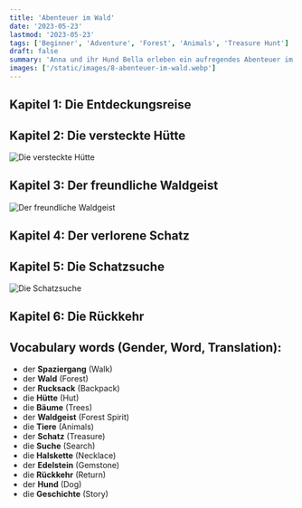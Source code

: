 ```yaml
---
title: 'Abenteuer im Wald'
date: '2023-05-23'
lastmod: '2023-05-23'
tags: ['Beginner', 'Adventure', 'Forest', 'Animals', 'Treasure Hunt']
draft: false
summary: 'Anna und ihr Hund Bella erleben ein aufregendes Abenteuer im Wald und finden einen Schatz.'
images: ['/static/images/8-abenteuer-im-wald.webp']
---
```


## Kapitel 1: Die Entdeckungsreise


<TextToSpeechPlayer
  text="Es war ein sonniger Tag, als Anna und ihr **Hund** Bella beschlossen, einen **Spaziergang** im **Wald** zu machen. Sie packten ihre **Rucksäcke** und machten sich auf den Weg."
  translation="It was a sunny day when Anna and her **dog** Bella decided to take a **walk** in the **forest**. They packed their **backpacks** and set off."
  mp3File="/static/audio/8-abenteuer-im-wald-1.mp3"
/>

## Kapitel 2: Die versteckte Hütte

![Die versteckte Hütte](/static/images/8-abenteuer-im-wald-1.webp)

<TextToSpeechPlayer
  text="Während ihres Spaziergangs entdeckten sie eine geheime **Hütte**, die versteckt zwischen den **Bäumen** lag. Sie waren sehr neugierig und entschieden sich, die Hütte zu erkunden."
  translation="During their walk, they discovered a secret **hut** hidden amongst the **trees**. They were very curious and decided to explore the hut."
/>

## Kapitel 3: Der freundliche Waldgeist

![Der freundliche Waldgeist](/static/images/8-abenteuer-im-wald-2.webp)

<TextToSpeechPlayer
  text="In der Hütte trafen sie auf einen freundlichen **Waldgeist**, der ihnen Geschichten über den Wald und seine **Tiere** erzählte. Anna und Bella waren fasziniert."
  translation="In the hut, they met a friendly **forest spirit** who told them stories about the forest and its **animals**. Anna and Bella were fascinated."
/>

## Kapitel 4: Der verlorene Schatz

<TextToSpeechPlayer
  text="Der Waldgeist erzählte ihnen von einem verlorenen **Schatz**, der irgendwo im Wald versteckt war. Anna und Bella beschlossen, den Schatz zu suchen."
  translation="The forest spirit told them about a lost **treasure** that was hidden somewhere in the forest. Anna and Bella decided to search for the treasure."
/>

## Kapitel 5: Die Schatzsuche

![Die Schatzsuche](/static/images/8-abenteuer-im-wald-3.webp)

<TextToSpeechPlayer
  text="Nach einer spannenden **Suche** fanden sie den Schatz schließlich. Es war eine schöne **Halskette** mit einem funkelnden **Edelstein**."
  translation="After an exciting **search**, they finally found the treasure. It was a beautiful **necklace** with a sparkling **gemstone**."
/>

## Kapitel 6: Die Rückkehr

<TextToSpeechPlayer
  text="Nach ihrem Abenteuer kehrten Anna und Bella glücklich nach Hause zurück. Sie würden diesen Tag im Wald nie vergessen."
  translation="After their adventure, Anna and Bella happily returned home. They would never forget this day in the forest."
/>

## Vocabulary words (Gender, Word, Translation):

- der **Spaziergang** (Walk)
- der **Wald** (Forest)
- der **Rucksack** (Backpack)
- die **Hütte** (Hut)
- die **Bäume** (Trees)
- der **Waldgeist** (Forest Spirit)
- die **Tiere** (Animals)
- der **Schatz** (Treasure)
- die **Suche** (Search)
- die **Halskette** (Necklace)
- der **Edelstein** (Gemstone)
- die **Rückkehr** (Return)
- der **Hund** (Dog)
- die **Geschichte** (Story)
